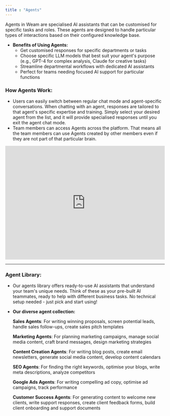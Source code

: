 ```yaml
---
title : "Agents"
---
```



Agents in Weam are specialised AI assistants that can be customised for specific tasks and roles. These agents are designed to handle particular types of interactions based on their configured knowledge base.

- **Benefits of Using Agents:**
    - Get customised responses for specific departments or tasks
    - Choose specific LLM models that best suit your agent's purpose (e.g., GPT-4 for complex analysis, Claude for creative tasks)
    - Streamline departmental workflows with dedicated AI assistants
    - Perfect for teams needing focused AI support for particular functions

### **How Agents Work:**

- Users can easily switch between regular chat mode and agent-specific conversations. When chatting with an agent, responses are tailored to that agent's specific expertise and training. Simply select your desired agent from the list, and it will provide specialised responses until you exit the agent chat mode.
- Team members can access Agents across the platform. That means all the team members can use Agents created by other members even if they are not part of that particular brain.

<iframe
  width="100%"
  height="360"
  src="https://www.youtube.com/embed/J5B2HS8mer8"
  title="Agents"
  frameBorder="0"
  allow="autoplay; encrypted-media"
  allowFullScreen
  style={{ borderRadius: '0.5rem' }}
></iframe>

---
### Agent Library:

- Our agents library offers ready-to-use AI assistants that understand your team's unique needs. Think of these as your pre-built AI teammates, ready to help with different business tasks. No technical setup needed - just pick and start using!

- **Our diverse agent collection:**
    
    **Sales Agents**: For writing winning proposals, screen potential leads, handle sales follow-ups, create sales pitch templates
    
    **Marketing Agents**: For planning marketing campaigns, manage social media content, craft brand messages, design marketing strategies
    
    **Content Creation Agents**: For writing blog posts, create email newsletters, generate social media content, develop content calendars
    
    **SEO Agents**: For finding the right keywords, optimise your blogs, write meta descriptions, analyze competitors
    
    **Google Ads Agents**: For writing compelling ad copy, optimise ad campaigns, track performance
    
    **Customer Success Agents**: For generating content to welcome new clients, write support responses, create client feedback forms, build client onboarding and support documents
    